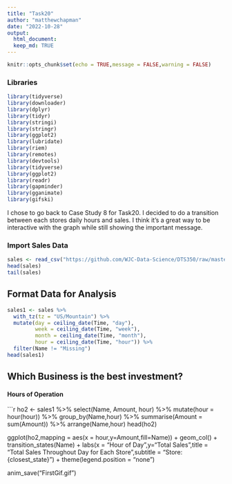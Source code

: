```yaml
---
title: "Task20"
author: "matthewchapman"
date: "2022-10-28"
output: 
  html_document:
  keep_md: TRUE
---
```

  
```r
knitr::opts_chunk$set(echo = TRUE,message = FALSE,warning = FALSE)
```

### Libraries
```r
library(tidyverse) 
library(downloader)
library(dplyr)
library(tidyr)
library(stringi)
library(stringr)
library(ggplot2)
library(lubridate)
library(riem)
library(remotes)
library(devtools)
library(tidyverse)
library(ggplot2)
library(readr)
library(gapminder)
library(gganimate)
library(gifski)
```

I chose to go back to Case Study 8 for Task20. I decided to do a transition between each stores daily hours and sales. I think it's a great way to be interactive with the graph while still showing the important message.

### Import Sales Data
```r
sales <- read_csv("https://github.com/WJC-Data-Science/DTS350/raw/master/sales.csv")
head(sales)
tail(sales)
```

## Format Data for Analysis
```r
sales1 <- sales %>%
  with_tz(tz = "US/Mountain") %>%
  mutate(day = ceiling_date(Time, "day"),
         week = ceiling_date(Time, "week"),
         month = ceiling_date(Time, "month"),
         hour = ceiling_date(Time, "hour")) %>%
  filter(Name != "Missing")
head(sales1)
```

## Which Business is the best investment?
#### Hours of Operation
```r
ho2 <- sales1 %>%
  select(Name, Amount, hour) %>%
  mutate(hour = hour(hour)) %>%
  group_by(Name,hour) %>%
  summarise(Amount = sum(Amount)) %>%
  arrange(Name,hour)
head(ho2)

ggplot(ho2,mapping = aes(x = hour,y=Amount,fill=Name)) +
  geom_col() +
  transition_states(Name) +
  labs(x = "Hour of Day",y="Total Sales",title = "Total Sales Throughout Day for Each Store",subtitle = "Store: {closest_state}") +
  theme(legend.position = "none")

anim_save("FirstGif.gif")